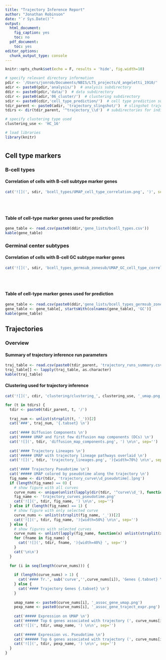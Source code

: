 ```yaml
---
title: "Trajectory Inference Report"
author: "Jonathan Robinson"
date: "`r Sys.Date()`"
output:
  html_document:
    fig_caption: yes
    toc: no
  pdf_document:
    toc: yes
editor_options: 
  chunk_output_type: console
---
```


```r
knitr::opts_chunk$set(echo = F, results = 'hide', fig.width=10)
```

```r
# specify relevant directory information
pdir <- '/Users/jonrob/Documents/NBIS/LTS_projects/d_angeletti_1910/'  # parent directiory
adir <- paste0(pdir,'analysis/')  # analysis subdirectory
ddir <- paste0(pdir,'data/')  # data subdirectory
cdir <- paste0(adir,'06_cluster/')  # clustering subdirectory
sdir <- paste0(cdir,'cell_type_prediction/')  # cell type prediction subdirectory
tdir_parent <- paste0(adir, 'trajectory_slingshot/')  # slingshot trajectory analysis subdirectory
tdirs <- dir(tdir_parent, '^trajectory_\\d')  # subdirectories for individual trajectory runs, each starting with "trajectory_"

# specify clustering type used
clustering_use <- 'HC_16'
```

```r
# load libraries
library(knitr)
```

# {.tabset}

## Cell type markers {.tabset}

### B-cell types

#### Correlation of cells with B-cell subtype marker genes
```r
cat('![](', sdir, 'bcell_types/UMAP_cell_type_correlation.png', ')', sep='')
```

<br/><br/>

#### Table of cell-type marker genes used for prediction
```r
gene_table <- read.csv(paste0(ddir,'gene_lists/bcell_types.csv'))
kable(gene_table)
```


### Germinal center subtypes
#### Correlation of cells with B-cell GC subtype marker genes
```r
cat('![](', sdir, 'bcell_types_germsub_zonesub/UMAP_GC_cell_type_correlation.png', ')', sep='')
```

<br/><br/>

#### Table of cell-type marker genes used for prediction
```r
gene_table <- read.csv(paste0(ddir,'gene_lists/bcell_types_germsub_zonesub.csv'))
gene_table <- gene_table[, startsWith(colnames(gene_table), 'GC')]
kable(gene_table)
```


## Trajectories {.tabset}

### Overview

#### Summary of trajectory inference run parameters
```r
traj_table <- read.csv(paste0(tdir_parent, 'trajectory_runs_summary.csv'), row.names=1, stringsAsFactors=F)
traj_table[] <- lapply(traj_table, as.character)
kable(traj_table)
```

#### Clustering used for trajectory inference
```r
cat('![](', cdir, 'clustering/clustering_', clustering_use, '_umap.png', '){width=70%}', sep='')
```


```r
for (t in tdirs) {
  tdir <- paste0(tdir_parent, t, '/')
  
  traj_num <- unlist(strsplit(t, '_'))[2]
  cat('###', traj_num, '{.tabset} \n')
  
  cat('#### Diffusion Components \n')
  cat('##### UMAP and first few diffusion map components (DCs) \n')
  cat('![](', tdir, 'diffusion_map_components.png', ') \n\n', sep='')
  
  cat('#### Trajectory Lineages \n')
  cat('##### UMAP with trajectory lineage pathways overlaid \n')
  cat('![](', tdir, 'trajectory_lineages.png', '){width=70%} \n\n', sep='')
  
  cat('#### Trajectory Pseudotime \n')
  cat('##### UMAP colored by pseudotime along the trajectory \n')
  fig_name <- dir(tdir, 'trajectory_curve\\d_pseudotime[.]png')
  if (length(fig_name) == 0) {
    # show figure with all curves
    curve_nums <- unique(unlist(lapply(dir(tdir, '^curve\\d_'), function(x) unlist(strsplit(x, '_'))[1])))
    fig_name <- 'trajectory_curves_pseudotime.png'
    cat('![](', tdir, fig_name, ') \n\n', sep='')
  } else if (length(fig_name) == 1) {
    # show figure with only selected curve
    curve_nums <- unlist(strsplit(fig_name, '_'))[2]
    cat('![](', tdir, fig_name, '){width=50%} \n\n', sep='')
  } else {
    # show figures with selected curves
    curve_nums <- unlist(lapply(fig_name, function(x) unlist(strsplit(x, '_'))[2]))
    for (fname in fig_name) {
      cat('![](', tdir, fname, '){width=40%} ', sep='')
    }
    cat('\n\n')
  }
  
  for (i in seq(length(curve_nums))) {
    
    if (length(curve_nums) > 1) {
      cat('#### Tr.', sub('curve','',curve_nums[i]), 'Genes {.tabset} \n')
    } else {
      cat('#### Trajectory Genes {.tabset} \n')
    }
    
    umap_name <- paste0(curve_nums[i], '_assoc_gene_umap.png')
    pexp_name <- paste0(curve_nums[i], '_assoc_gene_traject_expr.png')
    
    cat('##### Expression on UMAP \n')
    cat('###### Top 6 genes associated with trajectory (', curve_nums[i], ') \n', sep='')
    cat('![](', tdir, umap_name, ') \n\n', sep='')
    
    cat('##### Expression vs. Pseudotime \n')
    cat('###### Top 6 genes associated with trajectory (', curve_nums[i], ') \n', sep='')
    cat('![](', tdir, pexp_name, ') \n\n', sep='')
  }
}
```










